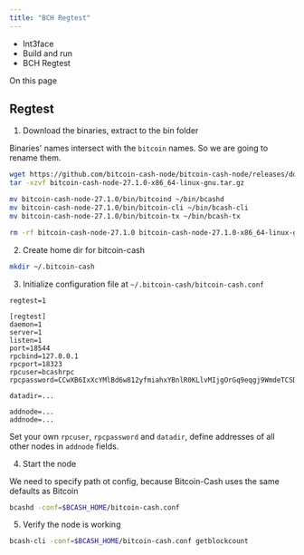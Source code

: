 ```yaml
---
title: "BCH Regtest"
---
```


* Int3face
* Build and run
* BCH Regtest

On this page

## Regtest[​](#regtest "Direct link to Regtest")

1. Download the binaries, extract to the bin folder

Binaries' names intersect with the `bitcoin` names. So we are going to rename them.

```sh
wget https://github.com/bitcoin-cash-node/bitcoin-cash-node/releases/download/v27.1.0/bitcoin-cash-node-27.1.0-x86_64-linux-gnu.tar.gz
tar -xzvf bitcoin-cash-node-27.1.0-x86_64-linux-gnu.tar.gz

mv bitcoin-cash-node-27.1.0/bin/bitcoind ~/bin/bcashd
mv bitcoin-cash-node-27.1.0/bin/bitcoin-cli ~/bin/bcash-cli
mv bitcoin-cash-node-27.1.0/bin/bitcoin-tx ~/bin/bcash-tx

rm -rf bitcoin-cash-node-27.1.0 bitcoin-cash-node-27.1.0-x86_64-linux-gnu.tar.gz
```

2. Create home dir for bitcoin-cash

```sh
mkdir ~/.bitcoin-cash
```

3. Initialize configuration file at `~/.bitcoin-cash/bitcoin-cash.conf`

```
regtest=1

[regtest]
daemon=1
server=1
listen=1
port=18544
rpcbind=127.0.0.1
rpcport=18323
rpcuser=bcashrpc
rpcpassword=CCwXB6IxXcYMlBd6w812yfmiahxYBnlR0KLlvMIjgOrGq9eqgj9WmdeTCSDVo4w9

datadir=...

addnode=...
addnode=...
```

Set your own `rpcuser`, `rpcpassword` and `datadir`, define addresses of all other nodes in `addnode` fields.

4. Start the node

We need to specify path ot config, because Bitcoin-Cash uses the same defaults as Bitcoin

```sh
bcashd -conf=$BCASH_HOME/bitcoin-cash.conf
```

5. Verify the node is working

```sh
bcash-cli -conf=$BCASH_HOME/bitcoin-cash.conf getblockcount
```
